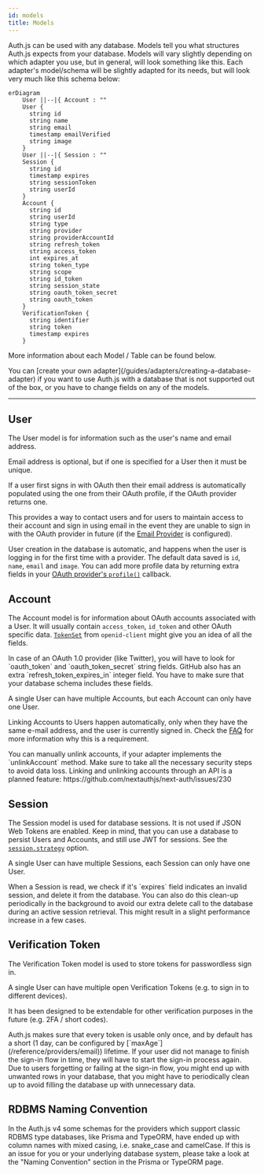 ```yaml
---
id: models
title: Models
---
```



Auth.js can be used with any database. Models tell you what structures Auth.js expects from your database. Models will vary slightly depending on which adapter you use, but in general, will look something like this. Each adapter's model/schema will be slightly adapted for its needs, but will look very much like this schema below:

```mermaid
erDiagram
    User ||--|{ Account : ""
    User {
      string id
      string name
      string email
      timestamp emailVerified
      string image
    }
    User ||--|{ Session : ""
    Session {
      string id
      timestamp expires
      string sessionToken
      string userId
    }
    Account {
      string id
      string userId
      string type
      string provider
      string providerAccountId
      string refresh_token
      string access_token
      int expires_at
      string token_type
      string scope
      string id_token
      string session_state
      string oauth_token_secret
      string oauth_token
    }
    VerificationToken {
      string identifier
      string token
      timestamp expires
    }
```

More information about each Model / Table can be found below.

<Callout>
You can [create your own adapter](/guides/adapters/creating-a-database-adapter) if you want to use Auth.js with a database that is not supported out of the box, or you have to change fields on any of the models.
</Callout>

---

## User

The User model is for information such as the user's name and email address.

Email address is optional, but if one is specified for a User then it must be unique.

<Callout>
If a user first signs in with OAuth then their email address is automatically populated using the one from their OAuth profile, if the OAuth provider returns one.

This provides a way to contact users and for users to maintain access to their account and sign in using email in the event they are unable to sign in with the OAuth provider in future (if the [Email Provider](/getting-started/email-tutorial) is configured).
</Callout>

User creation in the database is automatic, and happens when the user is logging in for the first time with a provider. The default data saved is `id`, `name`, `email` and `image`. You can add more profile data by returning extra fields in your [OAuth provider's `profile()`](/reference/providers/oauth) callback.

## Account

The Account model is for information about OAuth accounts associated with a User. It will usually contain `access_token`, `id_token` and other OAuth specific data. [`TokenSet`](https://github.com/panva/node-openid-client/blob/main/docs/README.md#new-tokensetinput) from `openid-client` might give you an idea of all the fields.

<Callout>
In case of an OAuth 1.0 provider (like Twitter), you will have to look for `oauth_token` and `oauth_token_secret` string fields. GitHub also has an extra `refresh_token_expires_in` integer field. You have to make sure that your database schema includes these fields.
</Callout>

A single User can have multiple Accounts, but each Account can only have one User.

Linking Accounts to Users happen automatically, only when they have the same e-mail address, and the user is currently signed in. Check the [FAQ](/concepts/faq#security) for more information why this is a requirement.

<Callout>
You can manually unlink accounts, if your adapter implements the `unlinkAccount` method. Make sure to take all the necessary security steps to avoid data loss.
</Callout>

<Callout>
Linking and unlinking accounts through an API is a planned feature: https://github.com/nextauthjs/next-auth/issues/230
</Callout>

## Session

The Session model is used for database sessions. It is not used if JSON Web Tokens are enabled. Keep in mind, that you can use a database to persist Users and Accounts, and still use JWT for sessions. See the [`session.strategy`](/reference/configuration/auth-config) option.

A single User can have multiple Sessions, each Session can only have one User.

<Callout>
When a Session is read, we check if it's `expires` field indicates an invalid session, and delete it from the database. You can also do this clean-up periodically in the background to avoid our extra delete call to the database during an active session retrieval. This might result in a slight performance increase in a few cases.
</Callout>

## Verification Token

The Verification Token model is used to store tokens for passwordless sign in.

A single User can have multiple open Verification Tokens (e.g. to sign in to different devices).

It has been designed to be extendable for other verification purposes in the future (e.g. 2FA / short codes).

<Callout>
Auth.js makes sure that every token is usable only once, and by default has a short (1 day, can be configured by [`maxAge`](/reference/providers/email)) lifetime. If your user did not manage to finish the sign-in flow in time, they will have to start the sign-in process again.
</Callout>

<Callout>
Due to users forgetting or failing at the sign-in flow, you might end up with unwanted rows in your database, that you might have to periodically clean up to avoid filling the database up with unnecessary data.
</Callout>

## RDBMS Naming Convention

In the Auth.js v4 some schemas for the providers which support classic RDBMS type databases, like Prisma and TypeORM, have ended up with column names with mixed casing, i.e. snake_case and camelCase. If this is an issue for you or your underlying database system, please take a look at the "Naming Convention" section in the Prisma or TypeORM page.
